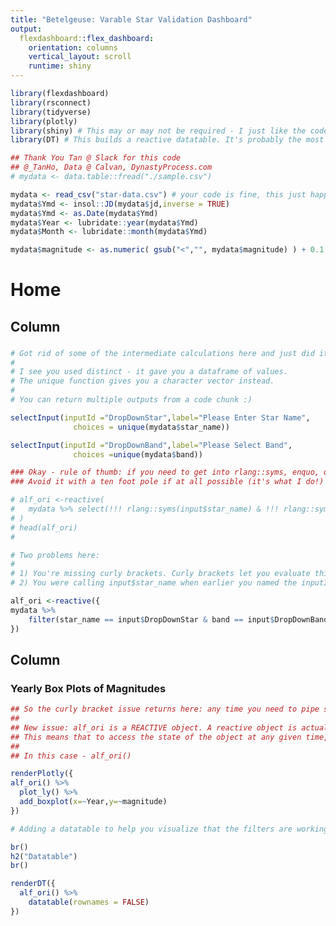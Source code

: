 ---
title: "Betelgeuse: Varable Star Validation Dashboard"
output: 
  flexdashboard::flex_dashboard:
    orientation: columns
    vertical_layout: scroll
    runtime: shiny
---

```{r global, include=FALSE}
library(flexdashboard)
library(rsconnect)
library(tidyverse)
library(plotly)
library(shiny) # This may or may not be required - I just like the code autocomplete
library(DT) # This builds a reactive datatable. It's probably the most common HTML table package.
```

```{r}
## Thank You Tan @ Slack for this code
## @_TanHo, Data @ Calvan, DynastyProcess.com
# mydata <- data.table::fread("./sample.csv")

mydata <- read_csv("star-data.csv") # your code is fine, this just happens to point to where I put the file
mydata$Ymd <- insol::JD(mydata$jd,inverse = TRUE)
mydata$Ymd <- as.Date(mydata$Ymd)
mydata$Year <- lubridate::year(mydata$Ymd)
mydata$Month <- lubridate::month(mydata$Ymd)

mydata$magnitude <- as.numeric( gsub("<","", mydata$magnitude) ) + 0.1

```
# Home

## Column {.sidebar}


### 
```{r Select Inputs}

# Got rid of some of the intermediate calculations here and just did it in-line. 
# 
# I see you used distinct - it gave you a dataframe of values.
# The unique function gives you a character vector instead.
# 
# You can return multiple outputs from a code chunk :)

selectInput(inputId ="DropDownStar",label="Please Enter Star Name",
              choices = unique(mydata$star_name))

selectInput(inputId ="DropDownBand",label="Please Select Band",
              choices =unique(mydata$band))

```

```{r}

### Okay - rule of thumb: if you need to get into rlang::syms, enquo, quo etc -  you are probably overcomplicating the problem!
### Avoid it with a ten foot pole if at all possible (it's what I do!) 

# alf_ori <-reactive(
#   mydata %>% select(!!! rlang::syms(input$star_name) & !!! rlang::syms(input$band))
# )
# head(alf_ori)
# 

# Two problems here: 
# 
# 1) You're missing curly brackets. Curly brackets let you evaluate things in a dplyr pipe and feed the end result into the original function, which in this case is the reactive function. 
# 2) You were calling input$star_name when earlier you named the inputID input$DropDownStar! [and DropDownBand!]

alf_ori <-reactive({
mydata %>% 
    filter(star_name == input$DropDownStar & band == input$DropDownBand)
})
```

## Column {data-width=750}

### Yearly Box Plots of Magnitudes

```{r}

## So the curly bracket issue returns here: any time you need to pipe something in the middle of another function, curly is required (in this case, wrapping the renderPlotly.)
## 
## New issue: alf_ori is a REACTIVE object. A reactive object is actually a FUNCTION that outputs a specific object based on other conditions in the app - in this case, based on your input filters. 
## This means that to access the state of the object at any given time, you need to call it as a function - i.e. with brackets after the name. 
## 
## In this case - alf_ori()

renderPlotly({
alf_ori() %>%
  plot_ly() %>%
  add_boxplot(x=~Year,y=~magnitude)
})

# Adding a datatable to help you visualize that the filters are working correctly.

br()
h2("Datatable")
br()

renderDT({
  alf_ori() %>% 
    datatable(rownames = FALSE)
})
```


